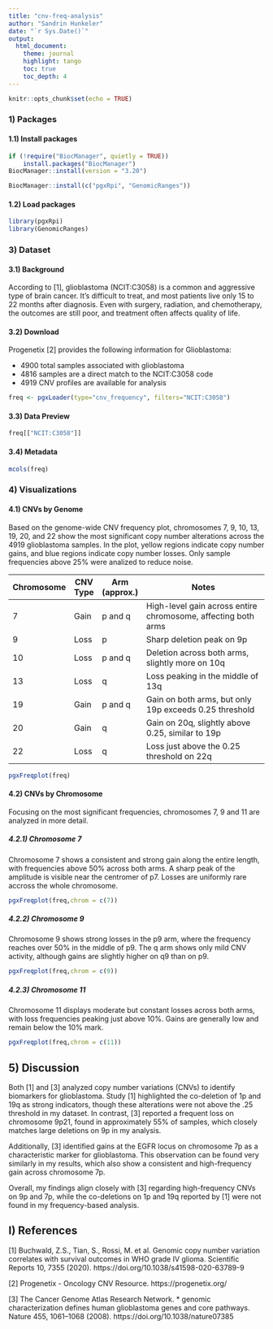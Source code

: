 ---
title: "cnv-freq-analysis"
author: "Sandrin Hunkeler"
date: "`r Sys.Date()`"
output: 
  html_document:
    theme: journal
    highlight: tango
    toc: true
    toc_depth: 4
---

```{r setup, include=FALSE}
knitr::opts_chunk$set(echo = TRUE)
```


### 1) Packages

#### 1.1) Install packages

```{r eval=FALSE}
if (!require("BiocManager", quietly = TRUE))
    install.packages("BiocManager")
BiocManager::install(version = "3.20")

BiocManager::install(c("pgxRpi", "GenomicRanges"))
```

#### 1.2) Load packages

```{r, warning=FALSE, message=FALSE}
library(pgxRpi)
library(GenomicRanges)
```


### 3) Dataset

#### 3.1) Background

According to [1], glioblastoma (NCIT:C3058) is a common and aggressive type of brain cancer. It’s difficult to treat, and most patients live only 15 to 22 months after diagnosis. Even with surgery, radiation, and chemotherapy, the outcomes are still poor, and treatment often affects quality of life.


#### 3.2) Download

Progenetix [2] provides the following information for Glioblastoma:

- 4900 total samples associated with glioblastoma
- 4816 samples are a direct match to the NCIT:C3058 code
- 4919 CNV profiles are available for analysis


```{r}
freq <- pgxLoader(type="cnv_frequency", filters="NCIT:C3058")
```


#### 3.3) Data Preview

```{r}
freq[["NCIT:C3058"]]
```

#### 3.4) Metadata

```{r}
mcols(freq)
```
### 4) Visualizations



#### 4.1) CNVs by Genome

Based on the genome-wide CNV frequency plot, chromosomes 7, 9, 10, 13, 19, 20, and 22 show the most significant copy number alterations across the 4919 glioblastoma samples. In the plot, yellow regions indicate copy number gains, and blue regions indicate copy number losses. Only sample frequencies above 25% were analized to reduce noise.


| Chromosome | CNV Type | Arm (approx.)  | Notes                                                                 |
|------------|----------|----------------|-----------------------------------------------------------------------|
| 7          | Gain     | p and q        | High-level gain across entire chromosome, affecting both arms         |
| 9          | Loss     | p              | Sharp deletion peak on 9p                                             |
| 10         | Loss     | p and q        | Deletion across both arms, slightly more on 10q                       |
| 13         | Loss     | q              | Loss peaking in the middle of 13q                              |
| 19         | Gain     | p and q        | Gain on both arms, but only 19p exceeds 0.25 threshold                |
| 20         | Gain     | q              | Gain on 20q, slightly above 0.25, similar to 19p                      |
| 22         | Loss     | q              | Loss just above the 0.25 threshold on 22q                             |


```{r, fig.width=10, fig.height=3}
pgxFreqplot(freq)
```

#### 4.2) CNVs by Chromosome


Focusing on the most significant frequencies, chromosomes 7, 9 and 11 are analyzed in more detail.


##### 4.2.1) Chromosome 7

Chromosome 7 shows a consistent and strong gain along the entire length, with frequencies above 50% across both arms. A sharp peak of the amplitude is visible near the centromer of p7. Losses are uniformly rare accross the whole chromosome.


```{r, fig.width=10, fig.height=3}
pgxFreqplot(freq,chrom = c(7))
```


##### 4.2.2) Chromosome 9

Chromosome 9 shows strong losses in the p9 arm, where the frequency reaches over 50% in the middle of p9. The q arm shows only mild CNV activity, although gains are slightly higher on q9 than on p9.


```{r, fig.width=10, fig.height=3}
pgxFreqplot(freq,chrom = c(9))
```

##### 4.2.3) Chromosome 11

Chromosome 11 displays moderate but constant losses across both arms, with loss frequencies peaking just above 10%. Gains are generally low and remain below the 10% mark.



```{r, fig.width=10, fig.height=3}
pgxFreqplot(freq,chrom = c(11))
```




## 5) Discussion

Both [1] and [3] analyzed copy number variations (CNVs) to identify biomarkers for glioblastoma. Study [1] highlighted the co-deletion of 1p and 19q as strong indicators, though these alterations were not above the .25 threshold in my dataset. In contrast, [3] reported a frequent loss on chromosome 9p21, found in approximately 55% of samples, which closely matches large deletions on 9p in my analysis.

Additionally, [3] identified gains at the EGFR locus on chromosome 7p as a characteristic marker for glioblastoma. This observation can be found very similarly in my results, which also show a consistent and high-frequency gain across chromosome 7p.

Overall, my findings align closely with [3] regarding high-frequency CNVs on 9p and 7p, while the co-deletions on 1p and 19q reported by [1] were not found in my frequency-based analysis.



## I) References

[1] Buchwald, Z.S., Tian, S., Rossi, M. et al. Genomic copy number variation correlates with survival outcomes in WHO grade IV glioma. Scientific Reports 10, 7355 (2020). https://doi.org/10.1038/s41598-020-63789-9

[2] Progenetix - Oncology CNV Resource. https://progenetix.org/


[3] The Cancer Genome Atlas Research Network. * genomic characterization defines human glioblastoma genes and core pathways. Nature 455, 1061–1068 (2008). https://doi.org/10.1038/nature07385


